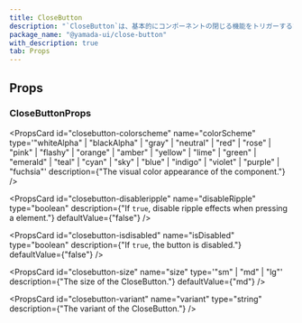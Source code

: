 ```yaml
---
title: CloseButton
description: "`CloseButton`は、基本的にコンポーネントの閉じる機能をトリガーするために使用するコンポーネントです。"
package_name: "@yamada-ui/close-button"
with_description: true
tab: Props
---
```


## Props

### CloseButtonProps

<PropsCard
  id="closebutton-colorscheme"
  name="colorScheme"
  type='"whiteAlpha" | "blackAlpha" | "gray" | "neutral" | "red" | "rose" | "pink" | "flashy" | "orange" | "amber" | "yellow" | "lime" | "green" | "emerald" | "teal" | "cyan" | "sky" | "blue" | "indigo" | "violet" | "purple" | "fuchsia"'
  description={"The visual color appearance of the component."}
/>

<PropsCard
  id="closebutton-disableripple"
  name="disableRipple"
  type="boolean"
  description={"If `true`, disable ripple effects when pressing a element."}
  defaultValue={"false"}
/>

<PropsCard
  id="closebutton-isdisabled"
  name="isDisabled"
  type="boolean"
  description={"If `true`, the button is disabled."}
  defaultValue={"false"}
/>

<PropsCard
  id="closebutton-size"
  name="size"
  type='"sm" | "md" | "lg"'
  description={"The size of the CloseButton."}
  defaultValue={"md"}
/>

<PropsCard
  id="closebutton-variant"
  name="variant"
  type="string"
  description={"The variant of the CloseButton."}
/>
